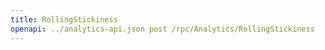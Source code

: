 ---
title: RollingStickiness
openapi: ../analytics-api.json post /rpc/Analytics/RollingStickiness
---

